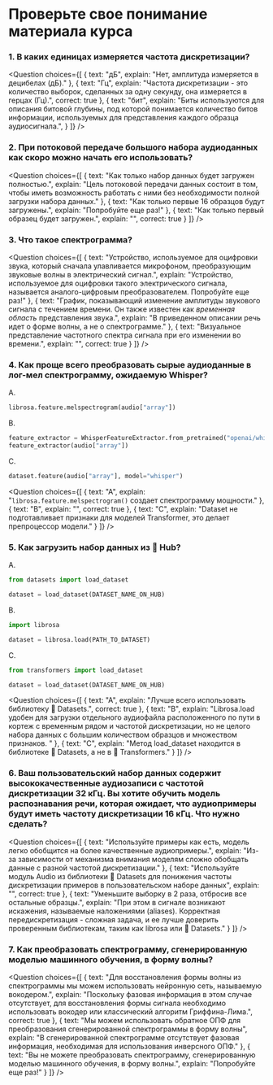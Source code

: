 <!-- DISABLE-FRONTMATTER-SECTIONS -->

# Проверьте свое понимание материала курса

### 1. В каких единицах измеряется частота дискретизации?

<Question
	choices={[
		{
			text: "дБ",
			explain: "Нет, амплитуда измеряется в децибелах (дБ)."
		},
		{
			text: "Гц",
			explain: "Частота дискретизации - это количество выборок, сделанных за одну секунду, она измеряется в герцах (Гц).",
			correct: true
		},
		{
			text: "бит",
			explain: "Биты используются для описания битовой глубины, под которой понимается количество битов информации, используемых для представления каждого образца аудиосигнала.",
		}
	]}
/>

### 2. При потоковой передаче большого набора аудиоданных как скоро можно начать его использовать?

<Question
	choices={[
		{
			text: "Как только набор данных будет загружен полностью.",
			explain: "Цель потоковой передачи данных состоит в том, чтобы иметь возможность работать с ними без необходимости полной загрузки набора данных."
		},
		{
			text: "Как только первые 16 образцов будут загружены.",
			explain: "Попробуйте еще раз!"
		},
		{
			text: "Как только первый образец будет загружен.",
			explain: "",
			correct: true
		}
	]}
/>

### 3. Что такое спектрограмма?

<Question
	choices={[
		{
			text: "Устройство, используемое для оцифровки звука, который сначала улавливается микрофоном, преобразующим звуковые волны в электрический сигнал.",
			explain: "Устройство, используемое для оцифровки такого электрического сигнала, называется аналого-цифровым преобразователем. Попробуйте еще раз!"
		},
		{
			text: "График, показывающий изменение амплитуды звукового сигнала с течением времени. Он также известен как *временная область* представления звука.",
			explain: "В приведенном описании речь идет о форме волны, а не о спектрограмме."
		},
		{
			text: "Визуальное представление частотного спектра сигнала при его изменении во времени.",
			explain: "",
			correct: true
		}
	]}
/>

### 4. Как проще всего преобразовать сырые аудиоданные в лог-мел спектрограмму, ожидаемую Whisper?

A.
```python
librosa.feature.melspectrogram(audio["array"])
```

B.
```python
feature_extractor = WhisperFeatureExtractor.from_pretrained("openai/whisper-small")
feature_extractor(audio["array"])
```

C.
```python
dataset.feature(audio["array"], model="whisper")
```

<Question
	choices={[
		{
			text: "A",
			explain: "`librosa.feature.melspectrogram()` создает спектрограмму мощности."
		},
		{
			text: "B",
			explain: "",
			correct: true
		},
		{
			text: "C",
			explain: "Dataset не подготавливает признаки для моделей Transformer, это делает препроцессор модели."
		}
	]}
/>

### 5. Как загрузить набор данных из 🤗 Hub?

A.
```python
from datasets import load_dataset

dataset = load_dataset(DATASET_NAME_ON_HUB)
```

B.
```python
import librosa

dataset = librosa.load(PATH_TO_DATASET)
```

C.
```python
from transformers import load_dataset

dataset = load_dataset(DATASET_NAME_ON_HUB)
```

<Question
	choices={[
		{
			text: "A",
			explain: "Лучше всего использовать библиотеку 🤗 Datasets.",
			correct: true
		},
		{
			text: "B",
			explain: "Librosa.load удобен для загрузки отдельного аудиофайла расположенного по пути в кортеж с временным рядом и частотой дискретизации, но не целого набора данных с большим количеством образцов и множеством признаков. "
		},
		{
			text: "C",
			explain: "Метод load_dataset находится в библиотеке 🤗 Datasets, а не в 🤗 Transformers."
		}
	]}
/>

### 6. Ваш пользовательский набор данных содержит высококачественные аудиозаписи с частотой дискретизации 32 кГц. Вы хотите обучить модель распознавания речи, которая ожидает, что аудиопримеры будут иметь частоту дискретизации 16 кГц. Что нужно сделать?

<Question
	choices={[
		{
			text: "Используйте примеры как есть, модель легко обобщится на более качественные аудиопримеры.",
			explain: "Из-за зависимости от механизма внимания моделям сложно обобщать данные с разной частотой дискретизации."
		},
		{
			text: "Используйте модуль Audio из библиотеки 🤗 Datasets для понижения частоты дискретизации примеров в пользовательском наборе данных",
			explain: "",
			correct: true
		},
		{
			text: "Уменьшите выборку в 2 раза, отбросив все остальные образцы.",
			explain: "При этом в сигнале возникают искажения, называемые наложениями (aliases). Корректная передискретизация - сложная задача, и ее лучше доверить проверенным библиотекам, таким как librosa или 🤗 Datasets."
		}
	]}
/>

### 7. Как преобразовать спектрограмму, сгенерированную моделью машинного обучения, в форму волны?

<Question
	choices={[
		{
			text: "Для восстановления формы волны из спектрограммы мы можем использовать нейронную сеть, называемую вокодером.",
			explain: "Поскольку фазовая информация в этом случае отсутствует, для восстановления формы сигнала необходимо использовать вокодер или классический алгоритм Гриффина-Лима.",
			correct: true
		},
		{
			text: "Мы можем использовать обратное ОПФ для преобразования сгенерированной спектрограммы в форму волны",
			explain: "В сгенерированной спектрограмме отсутствует фазовая информация, необходимая для использования инверсного ОПФ."
		},
		{
			text: "Вы не можете преобразовать спектрограмму, сгенерированную моделью машинного обучения, в форму волны.",
			explain: "Попробуйте еще раз!"
		}
	]}
/>
